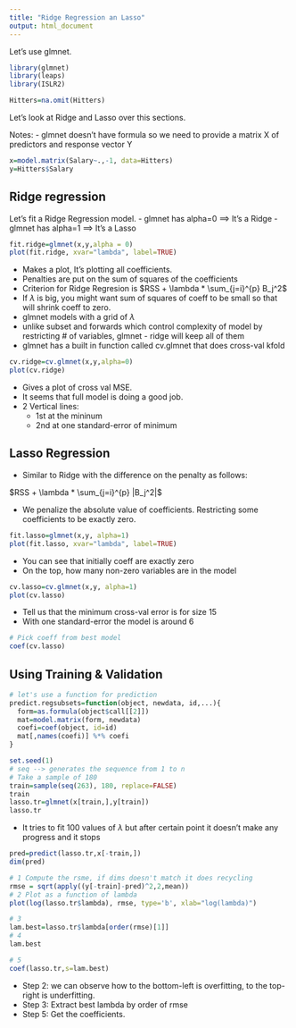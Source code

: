 ```yaml
---
title: "Ridge Regression an Lasso"
output: html_document
---
```


Let's use glmnet.

```r
library(glmnet)
library(leaps)
library(ISLR2)
```

```r
Hitters=na.omit(Hitters)
```


Let's look at Ridge and Lasso over this sections. 

Notes: 
- glmnet doesn't have formula so we need to provide a matrix X of predictors and response vector Y

```r
x=model.matrix(Salary~.,-1, data=Hitters)
y=Hitters$Salary
```

## Ridge regression

Let's fit a Ridge Regression model. 
- glmnet has alpha=0 ==> It's a Ridge
- glmnet has alpha=1 ==> It's a Lasso


```r
fit.ridge=glmnet(x,y,alpha = 0)
plot(fit.ridge, xvar="lambda", label=TRUE)
```

- Makes a plot, It's plotting all coefficients. 
- Penalties are put on the sum of squares of the coefficients
- Criterion for Ridge Regresion is $RSS + \lambda * \sum_{j=i}^{p} B_j^2$
- If $\lambda$ is big, you might want sum of squares of coeff to be small so that will shrink coeff to zero.
- glmnet models with a grid of $\lambda$
- unlike subset and forwards which control complexity of model by restricting # of variables, glmnet - ridge will keep all of them
- glmnet has a built in function called cv.glmnet that does cross-val kfold 


```r
cv.ridge=cv.glmnet(x,y,alpha=0)
plot(cv.ridge)
```

- Gives a plot of cross val MSE. 
- It seems that full model is doing a good job. 
- 2 Vertical lines:
  - 1st at the mininum
  - 2nd at one standard-error of minimum
  
## Lasso Regression 

- Similar to Ridge with the difference on the penalty as follows:

$RSS + \lambda * \sum_{j=i}^{p} |B_j^2|$

- We penalize the absolute value of coefficients. Restricting some coefficients to be exactly zero.

```r
fit.lasso=glmnet(x,y, alpha=1)
plot(fit.lasso, xvar="lambda", label=TRUE)
```

- You can see that initially coeff are exactly zero
- On the top, how many non-zero variables are in the model


```r
cv.lasso=cv.glmnet(x,y, alpha=1)
plot(cv.lasso)
```
- Tell us that the minimum cross-val error is for size 15
- With one standard-error the model is around 6

```r
# Pick coeff from best model
coef(cv.lasso)
```

## Using Training & Validation 


```r
# let's use a function for prediction
predict.regsubsets=function(object, newdata, id,...){
  form=as.formula(object$call[[2]])
  mat=model.matrix(form, newdata)
  coefi=coef(object, id=id)
  mat[,names(coefi)] %*% coefi
}
```

```r
set.seed(1)
# seq --> generates the sequence from 1 to n
# Take a sample of 180
train=sample(seq(263), 180, replace=FALSE)
train
lasso.tr=glmnet(x[train,],y[train])
lasso.tr
```

- It tries to fit 100 values of $\lambda$ but after certain point it doesn't make any progress and it stops


```r
pred=predict(lasso.tr,x[-train,])
dim(pred)
```

```r
# 1 Compute the rsme, if dims doesn't match it does recycling
rmse = sqrt(apply((y[-train]-pred)^2,2,mean))
# 2 Plot as a function of lambda
plot(log(lasso.tr$lambda), rmse, type='b', xlab="log(lambda)")
```

```r
# 3
lam.best=lasso.tr$lambda[order(rmse)[1]]
# 4
lam.best
```

```r
# 5
coef(lasso.tr,s=lam.best)
```


- Step 2: we can observe how to the bottom-left is overfitting, to the top-right is underfitting. 
- Step 3: Extract best lambda by order of rmse
- Step 5: Get the coefficients.




